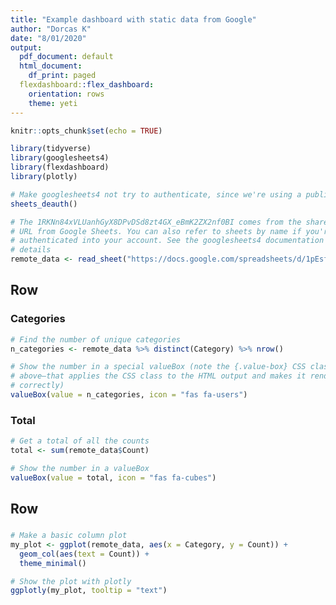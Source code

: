 ```yaml
---
title: "Example dashboard with static data from Google"
author: "Dorcas K"
date: "8/01/2020"
output:
  pdf_document: default
  html_document:
    df_print: paged
  flexdashboard::flex_dashboard:
    orientation: rows
    theme: yeti
---
```


```r
knitr::opts_chunk$set(echo = TRUE)
```



```r
library(tidyverse)
library(googlesheets4)
library(flexdashboard)
library(plotly)

# Make googlesheets4 not try to authenticate, since we're using a public sheet
sheets_deauth()
```

```r
# The 1RKNn84xVLUanhGyX8DPvDSd8zt4GX_eBmK2ZX2nf0BI comes from the shared link
# URL from Google Sheets. You can also refer to sheets by name if you're
# authenticated into your account. See the googlesheets4 documentation for more
# details
remote_data <- read_sheet("https://docs.google.com/spreadsheets/d/1pEsf3ULhCdGM5q_vDSgcLiqPPy1qqEEF2YPVFgGGCVc/edit?usp=sharing")
```

## Row

### Categories {.value-box}

```r
# Find the number of unique categories
n_categories <- remote_data %>% distinct(Category) %>% nrow()

# Show the number in a special valueBox (note the {.value-box} CSS class
# above—that applies the CSS class to the HTML output and makes it render
# correctly)
valueBox(value = n_categories, icon = "fas fa-users")
```

### Total {.value-box}

```r
# Get a total of all the counts
total <- sum(remote_data$Count)

# Show the number in a valueBox
valueBox(value = total, icon = "fas fa-cubes")
```

## Row

###

```r
# Make a basic column plot
my_plot <- ggplot(remote_data, aes(x = Category, y = Count)) +
  geom_col(aes(text = Count)) +
  theme_minimal()

# Show the plot with plotly
ggplotly(my_plot, tooltip = "text")
```